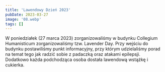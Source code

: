```yaml
---
title: 'Lawendowy Dzień 2023'
pubDate: 2023-03-27
image: '08.webp'
tags: []
---
```


W poniedziałek (27 marca 2023) zorganizowaliśmy w budynku Collegium Humanisticum zorganizowaliśmy tzw. Lavender Day. Przy wejściu do budynku postawiliśmy punkt informacyjny, przy którym udzielaliśmy porad na temat tego jak radzić sobie z padaczką oraz atakami epilepsji. Dodatkowo każda podchodząca osoba dostała lawendową wstążkę i cukierka.